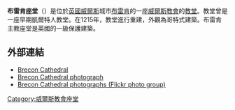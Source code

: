 '''布雷肯座堂'''（{{lang-en|Brecon Cathedral}}）是位於[[英國|英國]][[威爾斯|威爾斯]]城市[[布雷肯|布雷肯]]的一座[[威爾斯教會|威爾斯教會]]的[[教堂|教堂]]。教堂曾是一座早期凱爾特人教堂。在1215年，教堂進行重建，外觀為哥特式建築。布雷肯主教座堂是英國的一級保護建築。

==外部連結==
* [http://www.breconcathedral.org.uk/ Brecon Cathedral] {{Wayback|url=http://www.breconcathedral.org.uk/ |date=20190923213443 }}
* [http://a-day-in-the-life.powys.org.uk/images/c_cathedralb.jpg Brecon Cathedral photograph] {{Wayback|url=http://a-day-in-the-life.powys.org.uk/images/c_cathedralb.jpg |date=20120204220558 }}
* [http://www.flickr.com./groups/breconcathedral/pool/ Brecon Cathedral photographs (Flickr photo group)] {{Wayback|url=http://www.flickr.com./groups/breconcathedral/pool/ |date=20170120231347 }}

[[Category:威爾斯教會座堂|Category:威爾斯教會座堂]]